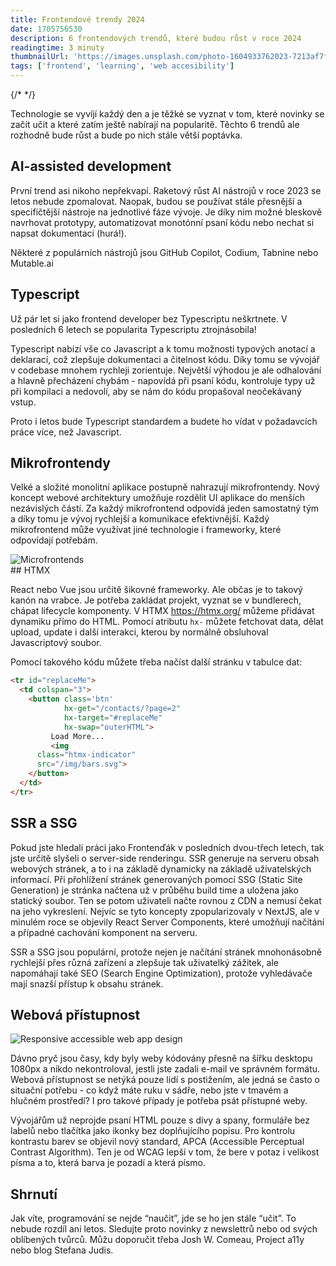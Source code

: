 ```yaml
---
title: Frontendové trendy 2024 
date: 1705756530
description: 6 frontendových trendů, které budou růst v roce 2024 
readingtime: 3 minuty
thumbnailUrl: 'https://images.unsplash.com/photo-1604933762023-7213af7ff7a7?q=80&w=1471'
tags: ['frontend', 'learning', 'web accesibility']
---
```


{/* <MdxLink url=""></MdxLink> */}
<div className="mdx-space--md"></div>

Technologie se vyvíjí každý den a je těžké se vyznat v tom, které novinky se začít učit a které zatím ještě nabírají na popularitě. Těchto 6 trendů ale rozhodně bude růst a bude po nich stále větší poptávka. 


## AI-assisted development

První trend asi nikoho nepřekvapí. Raketový růst AI nástrojů v roce 2023 se letos nebude zpomalovat. Naopak, budou se používat stále přesnější a specifičtější nástroje na jednotlivé fáze vývoje. Je díky nim možné bleskově navrhovat prototypy, automatizovat monotónní psaní kódu nebo nechat si napsat dokumentaci (hurá!). 

Některé z populárních nástrojů jsou 
<MdxLink url="https://github.com/features/copilot">GitHub Copilot</MdxLink>,
<MdxLink url="https://www.codium.ai/">Codium</MdxLink>,
<MdxLink url="https://www.tabnine.com/">Tabnine</MdxLink> nebo 
<MdxLink url="https://Mutable.ai">Mutable.ai</MdxLink> 

## Typescript

Už pár let si jako frontend developer bez Typescriptu neškrtnete. V posledních 6 letech se
<MdxLink url="https://blog.jetbrains.com/blog/2023/01/17/the-state-of-developer-ecosystem-2022/">popularita Typescriptu ztrojnásobila</MdxLink>! 



Typescript nabízí vše co Javascript a k tomu možnosti typových anotací a deklarací, což zlepšuje dokumentaci a čitelnost kódu. Díky tomu se vývojář v codebase mnohem rychleji zorientuje. Největší výhodou je ale odhalování a hlavně přecházení chybám - napovídá při psaní kódu, kontroluje typy už při kompilaci a nedovolí, aby se nám do kódu propašoval neočekávaný vstup. 

Proto i letos bude Typescript standardem a budete ho vídat v požadavcích práce více, než Javascript. 

## Mikrofrontendy

Velké a složité monolitní aplikace postupně nahrazují mikrofrontendy. Nový koncept webové architektury umožňuje rozdělit UI aplikace do menších nezávislých částí. Za každý mikrofrontend odpovídá jeden samostatný tým a díky tomu je vývoj rychlejší a komunikace efektivnější. Každý mikrofrontend může využívat jiné technologie i frameworky, které odpovídají potřebám. 
<div className="mdx-space--md"></div>
<img src="https://res.cloudinary.com/doqtwlcxw/image/upload/v1705754160/microf_e2hj87.png" alt="Microfrontends"/>
<div className="mdx-space--md"></div>
## HTMX

React nebo Vue jsou určitě šikovné frameworky. Ale občas je to takový kanón na vrabce. Je potřeba zakládat projekt, vyznat se v bundlerech, chápat lifecycle komponenty. V HTMX https://htmx.org/ můžeme přidávat dynamiku přímo do HTML. Pomocí atributu `hx-` můžete fetchovat data, dělat upload, update i další interakci, kterou by normálně obsluhoval Javascriptový soubor. 

Pomocí takového kódu můžete třeba načíst další stránku v tabulce dat:

```html
<tr id="replaceMe">
  <td colspan="3">
    <button class='btn' 
            hx-get="/contacts/?page=2"
            hx-target="#replaceMe"
            hx-swap="outerHTML">
         Load More... 
		 <img 
      class="htmx-indicator" 
      src="/img/bars.svg">
    </button>
  </td>
</tr>
```

## SSR a SSG

Pokud jste hledali práci jako Frontenďák v posledních dvou-třech letech, tak jste určitě slyšeli o server-side renderingu. SSR generuje na serveru obsah webových stránek, a to i na základě dynamicky na základě uživatelských informací. Při přohlížení stránek generovaných pomocí SSG (Static Site Generation) je stránka načtena už v průběhu build time a uložena jako statický soubor. Ten se potom uživateli načte rovnou z CDN a nemusí čekat na jeho vykreslení. 
Nejvíc se tyto koncepty zpopularizovaly v NextJS, ale v minulém roce se objevily React Server Components, které umožňují načítání a případné cachování komponent na serveru. 

SSR a SSG jsou populární, protože nejen je načítání stránek mnohonásobně rychlejší přes různá zařízení a zlepšuje tak uživatelký zážitek, ale napomáhají také SEO (Search Engine Optimization), protože vyhledávače mají snazší přístup k obsahu stránek. 


## Webová přístupnost

<div className="mdx-space--md"></div>
<img src="https://images.unsplash.com/photo-1609921212029-bb5a28e60960?q=80&w=900" alt="Responsive accessible web app design"/>
<div className="mdx-space--md"></div>


Dávno pryč jsou časy, kdy byly weby kódovány přesně na šířku desktopu 1080px a nikdo nekontroloval, jestli jste zadali e-mail ve správném formátu. Webová přístupnost se netýká pouze lidí s postižením, ale jedná se často o situační potřebu - co když máte ruku v sádře, nebo jste v tmavém a hlučném prostředí? I pro takové případy je potřeba psát přístupné weby. 

Vývojářům už neprojde psaní HTML pouze s divy a spany, formuláře bez labelů nebo tlačítka jako ikonky bez doplňujícího popisu. Pro kontrolu kontrastu barev se objevil nový standard, <MdxLink url="https://www.color-contrast.dev/?txtColor=FEF3C7&bgColor=059669">APCA</MdxLink> (Accessible Perceptual Contrast Algorithm). Ten je od WCAG lepší v tom, že bere v potaz i velikost písma a to, která barva je pozadí a která písmo. 

## Shrnutí

Jak víte, programování se nejde “naučit”, jde se ho jen stále “učit”. To nebude rozdíl ani letos. Sledujte proto novinky z newslettrů nebo od svých oblíbených tvůrců. Můžu doporučit třeba
<MdxLink url="https://www.joshwcomeau.com/">Josh W. Comeau</MdxLink>,
<MdxLink url="https://www.a11yproject.com/">Project a11y</MdxLink> nebo
<MdxLink url="https://www.stefanjudis.com/ ">blog Stefana Judis</MdxLink>.

